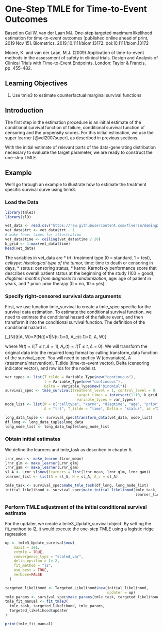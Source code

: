 # One-Step TMLE for Time-to-Event Outcomes

Based on Cai W, van der Laan MJ. One-step targeted maximum likelihood estimation
for time-to-event outcomes [published online ahead of print, 2019 Nov 15].
Biometrics. 2019;10.1111/biom.13172. doi:10.1111/biom.13172

Moore, K. and van der Laan, M.J. (2009) Application of time-to-event methods in
the assessment of safety in clinical trials. Design and Analysis of Clinical
Trials with Time-to-Event Endpoints. London: Taylor & Francis, pp. 455–482.

## Learning Objectives
1. Use tmle3 to estimate counterfactual marginal survival functions

## Introduction

The first step in the estimation procedure is an initial estimate of the
conditional survival function of failure, conditional survival function of
censoring and the propensity scores. For this initial estimation, we use the
super learner [@vdl2007super], as described in previous sections.

With the initial estimate of relevant parts of the data-generating distribution
necessary to evaluate the target parameter, we are ready to construct the
one-step TMLE.

## Example

We'll go through an example to illustrate how to estimate the treatment specific
survival curve using tmle3.

### Load the Data

```r
library(tmle3)
library(sl3)
```

```r
vet_data <- read.csv("https://raw.githubusercontent.com/tlverse/deming2019-workshop/master/data/veteran.csv")
vet_data$trt <- vet_data$trt - 1
# make fewer times for illustration
vet_data$time <- ceiling(vet_data$time / 20) 
k_grid <- 1:max(vet_data$time)
head(vet_data)
```

The variables in vet_data are * trt: treatment type (0 = standard, 1 = test), *
celltype: histological type of the tumor, * time: time to death or censoring in
days, * status: censoring status, * karno: Karnofsky performance score that
describes overall patient status at the beginning of the study (100 = good), *
diagtime: months from diagnosis to randomization, * age: age of patient in
years, and * prior: prior therapy (0 = no, 10 = yes).

### Specify right-censored survival data arguments

First, we use function tmle_survival to create a tmle_spec specific for the
survival data estimation. To estimate the conditional survival function, we need
to estimate the conditional hazard of the failure event, and then transform it
into the conditional survival function. The definition of the conditional hazard
is

\[\lambda_{N}(t|A, W)=P(N(t)=1|N(t-1)=0, A_c(t-1)=0, A, W)\]

where $N(t)=I(\widetilde{T}\le t, \Delta = 1), A_c(t)=I(\widetilde{T}\le t,
\Delta = 0)$. We will transform the original data into the required long format
by calling transform_data function of the survival_spec. You will need to
speficy W (covariates), A (treatment/intervention), T_tilde (time-to-event
vector), Delta (censoring indicator vector), and row ids for the nodelist.

```r
var_types <- list(T_tilde = Variable_Type$new("continuous"),
                  t = Variable_Type$new("continuous"),
                  Delta = Variable_Type$new("binomial"))
survival_spec <- tmle_survival(treatment_level = 1, control_level = 0,
                                 target_times = intersect(1:10, k_grid),
                                 variable_types = var_types)
node_list <- list(W = c("celltype", "karno", "diagtime", "age", "prior"),
                  A = "trt", T_tilde = "time", Delta = "status", id ="X")

long_data_tuple <- survival_spec$transform_data(vet_data, node_list)
df_long <- long_data_tuple$long_data
long_node_list <- long_data_tuple$long_node_list
```

### Obtain initial estimates

We define the learners and tmle_task as described in chapter 5.

```r
lrnr_mean <- make_learner(Lrnr_mean)
lrnr_glm <- make_learner(Lrnr_glm)
lrnr_gam <- make_learner(Lrnr_gam)
sl_A <- Lrnr_sl$new(learners = list(lrnr_mean, lrnr_glm, lrnr_gam))
learner_list <- list(A = sl_A, N = sl_A, A_c = sl_A)
```

```r
tmle_task <- survival_spec$make_tmle_task(df_long, long_node_list)
initial_likelihood <- survival_spec$make_initial_likelihood(tmle_task,
                                                            learner_list)
```

### Perform TMLE adjustment of the initial conditional survival estimate

For the updater, we create a tmle3_Update_survival object. By setting the
fit_method to l2, it would execute the one-step TMLE using a logistic ridge
regression.

```r
up <- tmle3_Update_survival$new(
    maxit = 3e1, 
    cvtmle = TRUE,
    convergence_type = "scaled_var",
    delta_epsilon = 1e-2,
    fit_method = "l2",
    use_best = TRUE,
    verbose=FALSE
  )

targeted_likelihood <- Targeted_Likelihood$new(initial_likelihood,
                                               updater = up)
tmle_params <- survival_spec$make_params(tmle_task, targeted_likelihood)
tmle_fit_manual <- fit_tmle3(
  tmle_task, targeted_likelihood, tmle_params,
  targeted_likelihood$updater
)
```

```r
print(tmle_fit_manual)
```

